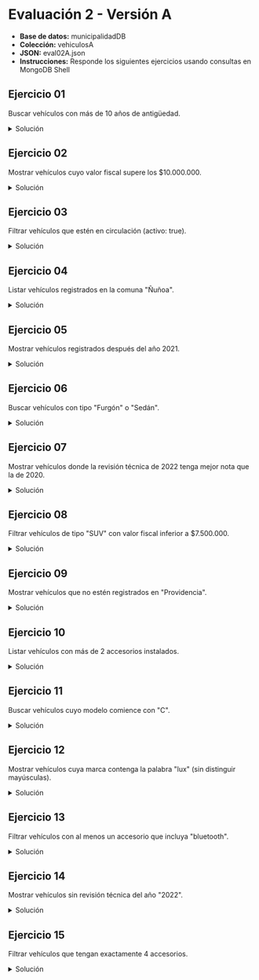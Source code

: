 
# Evaluación 2 - Versión A

- **Base de datos:** municipalidadDB
- **Colección:** vehiculosA
- **JSON:** <ExternalLink href='/inacap/ti3v32/data/eval02A.json'>eval02A.json</ExternalLink>
- **Instrucciones:** Responde los siguientes ejercicios usando consultas en MongoDB Shell

## Ejercicio 01
Buscar vehículos con más de 10 años de antigüedad.

<details>
    <summary>Solución</summary>
```js
db.vehiculosA.find({ 
    año: { $lt: 2013 } 
})
```
</details>

## Ejercicio 02
Mostrar vehículos cuyo valor fiscal supere los \$10.000.000.

<details>
    <summary>Solución</summary>
```js
db.vehiculosA.find({ 
    valor_fiscal: { $gt: 10000000 } 
})
```
</details>

## Ejercicio 03
Filtrar vehículos que estén en circulación (activo: true).

<details>
    <summary>Solución</summary>
```js
db.vehiculosA.find({ 
    activo: true 
})
```
</details>

## Ejercicio 04
Listar vehículos registrados en la comuna "Ñuñoa".

<details>
    <summary>Solución</summary>
```js
db.vehiculosA.find({ 
    comuna: "Ñuñoa" 
})
```
</details>

## Ejercicio 05
Mostrar vehículos registrados después del año 2021.

<details>
    <summary>Solución</summary>
```js
db.vehiculosA.find({ 
    fecha_registro: { $gt: "2021-12-31" }
})
```
</details>

## Ejercicio 06
Buscar vehículos con tipo "Furgón" o "Sedán".

<details>
    <summary>Solución</summary>
```js
db.vehiculosA.find({ 
    tipo: { $in: ["Furgón", "Sedán"] } 
})
```
</details>

## Ejercicio 07
Mostrar vehículos donde la revisión técnica de 2022 tenga mejor nota que la de 2020.

<details>
    <summary>Solución</summary>
```js
db.vehiculosA.find({ 
    $expr: { 
        $gt: ["$revisiones.2022", "$revisiones.2020"] 
    } 
})
```
</details>

## Ejercicio 08
Filtrar vehículos de tipo "SUV" con valor fiscal inferior a $7.500.000.

<details>
    <summary>Solución</summary>
```js
db.vehiculosA.find({ 
    tipo: "SUV", 
    valor_fiscal: { $lt: 7500000 } 
})
```
</details>

## Ejercicio 09
Mostrar vehículos que no estén registrados en "Providencia".

<details>
    <summary>Solución</summary>
```js
db.vehiculosA.find({ 
    comuna: { $ne: "Providencia" } 
})
```
</details>

## Ejercicio 10
Listar vehículos con más de 2 accesorios instalados.

<details>
    <summary>Solución</summary>
```js
db.vehiculosA.find({ 
    $expr: { 
        $gt: [{$size: "$accesorios"}, 2] 
    } 
})
```
</details>

## Ejercicio 11
Buscar vehículos cuyo modelo comience con "C".

<details>
    <summary>Solución</summary>
```js
db.vehiculosA.find({ 
    modelo: /^C/ 
})
```
</details>

## Ejercicio 12
Mostrar vehículos cuya marca contenga la palabra "lux" (sin distinguir mayúsculas).

<details>
    <summary>Solución</summary>
```js
db.vehiculosA.find({ 
    marca: /lux/i 
})
```
</details>

## Ejercicio 13
Filtrar vehículos con al menos un accesorio que incluya "bluetooth".

<details>
    <summary>Solución</summary>
```js
db.vehiculosA.find({
    accesorios: /bluetooth/i 
})
```
</details>

## Ejercicio 14
Mostrar vehículos sin revisión técnica del año "2022".

<details>
    <summary>Solución</summary>
```js
db.vehiculosA.find({ 
  $or: [
    { "revisiones.2022": { $exists: false } },
    { "revisiones.2022": null }
  ]
})
```
</details>

## Ejercicio 15
Filtrar vehículos que tengan exactamente 4 accesorios.

<details>
    <summary>Solución</summary>
```js
db.vehiculosA.find({
    $expr: { 
        $eq: [{$size: "$accesorios"}, 4] 
    } 
})
```
</details>